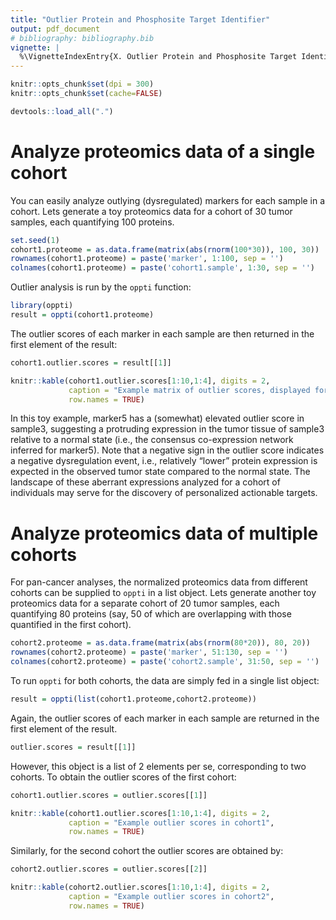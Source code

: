```yaml
---
title: "Outlier Protein and Phosphosite Target Identifier"
output: pdf_document
# bibliography: bibliography.bib
vignette: |
  %\VignetteIndexEntry{X. Outlier Protein and Phosphosite Target Identifier} %\VignetteEngine{knitr::rmarkdown}
---
```

  
```r
knitr::opts_chunk$set(dpi = 300)
knitr::opts_chunk$set(cache=FALSE)
```
  
```r
devtools::load_all(".")
```

# Analyze proteomics data of a single cohort
You can easily analyze outlying (dysregulated) markers for each sample in a cohort. Lets generate a toy proteomics data for a cohort of 30 tumor samples, each quantifying 100 proteins.
```r
set.seed(1)
cohort1.proteome = as.data.frame(matrix(abs(rnorm(100*30)), 100, 30)) 
rownames(cohort1.proteome) = paste('marker', 1:100, sep = '')
colnames(cohort1.proteome) = paste('cohort1.sample', 1:30, sep = '')
```
Outlier analysis is run by the `oppti` function:
```r
library(oppti)
result = oppti(cohort1.proteome)
```

The outlier scores of each marker in each sample are then returned in the first element of the result:
```r
cohort1.outlier.scores = result[[1]] 
```
```r
knitr::kable(cohort1.outlier.scores[1:10,1:4], digits = 2, 
             caption = "Example matrix of outlier scores, displayed for the first 10 proteins (rows) and the first 4 samples (columns)",
             row.names = TRUE)
```

In this toy example, marker5 has a (somewhat) elevated outlier score in sample3, suggesting a protruding expression in the tumor tissue of sample3 relative to a normal state (i.e., the consensus co-expression network inferred for marker5). Note that a negative sign in the outlier score indicates a negative dysregulation event, i.e., relatively "lower" protein expression is expected in the observed tumor state compared to the normal state. The landscape of these aberrant expressions analyzed for a cohort of individuals may serve for the discovery of personalized actionable targets.

# Analyze proteomics data of multiple cohorts
For pan-cancer analyses, the normalized proteomics data from different cohorts can be supplied to `oppti` in a list object. Lets generate another toy proteomics data for a separate cohort of 20 tumor samples, each quantifying 80 proteins (say, 50 of which are overlapping with those quantified in the first cohort).
```r
cohort2.proteome = as.data.frame(matrix(abs(rnorm(80*20)), 80, 20)) 
rownames(cohort2.proteome) = paste('marker', 51:130, sep = '')
colnames(cohort2.proteome) = paste('cohort2.sample', 31:50, sep = '')
```

To run `oppti` for both cohorts, the data are simply fed in a single list object:
```r
result = oppti(list(cohort1.proteome,cohort2.proteome))
```

Again, the outlier scores of each marker in each sample are returned in the first element of the result. 
```r
outlier.scores = result[[1]]
```

However, this object is a list of 2 elements per se, corresponding to two cohorts. To obtain the outlier scores of the first cohort:
```r
cohort1.outlier.scores = outlier.scores[[1]]
```
```r
knitr::kable(cohort1.outlier.scores[1:10,1:4], digits = 2, 
             caption = "Example outlier scores in cohort1",
             row.names = TRUE)
```

Similarly, for the second cohort the outlier scores are obtained by:
```r
cohort2.outlier.scores = outlier.scores[[2]]
```
```r
knitr::kable(cohort2.outlier.scores[1:10,1:4], digits = 2, 
             caption = "Example outlier scores in cohort2",
             row.names = TRUE)
```

